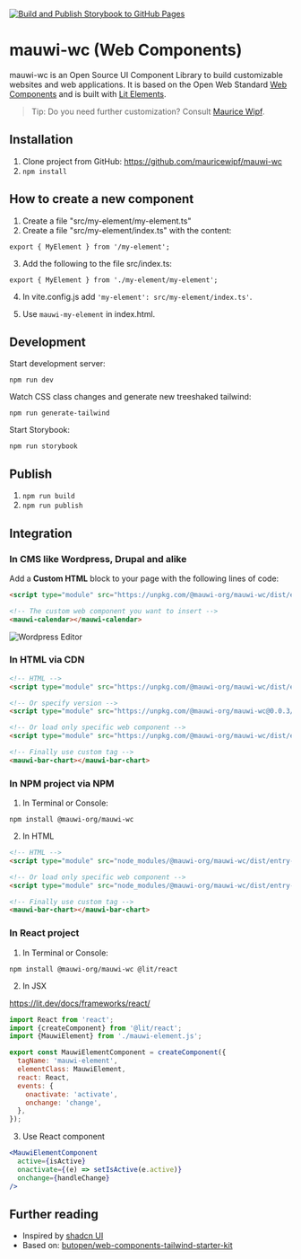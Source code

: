 
<Meta title="mauwi-wc"/>

[![Build and Publish Storybook to GitHub Pages](https://github.com/mauricewipf/mauwi-wc/actions/workflows/deploy-github-pages.yaml/badge.svg)](https://github.com/mauricewipf/mauwi-wc/actions/workflows/deploy-github-pages.yaml)

# mauwi-wc (Web Components)

mauwi-wc is an Open Source UI Component Library to build customizable websites and web applications. It is based on the Open Web Standard [Web Components](https://developer.mozilla.org/en-US/docs/Web/API/Web_components) and is built with [Lit Elements](https://lit.dev).

> Tip: Do you need further customization? Consult <a href="mailto:maurice.wipf@mauwi.me">Maurice Wipf</a>.

## Installation

1. Clone project from GitHub: https://github.com/mauricewipf/mauwi-wc
2. `npm install`

## How to create a new component

1. Create a file "src/my-element/my-element.ts"
2. Create a file "src/my-element/index.ts" with the content:

```
export { MyElement } from '/my-element';
```

3. Add the following to the file src/index.ts:

```
export { MyElement } from './my-element/my-element';
```

4. In vite.config.js add `'my-element': src/my-element/index.ts'`.

5. Use `mauwi-my-element` in index.html.

## Development

Start development server:

`npm run dev`

Watch CSS class changes and generate new treeshaked tailwind:

`npm run generate-tailwind`

Start Storybook:

`npm run storybook`

## Publish

1. `npm run build`
2. `npm run publish`

## Integration

### In CMS like Wordpress, Drupal and alike

Add a **Custom HTML** block to your page with the following lines of code:

```html
<script type="module" src="https://unpkg.com/@mauwi-org/mauwi-wc/dist/entry-index.js"></script>

<!-- The custom web component you want to insert -->
<mauwi-calendar></mauwi-calendar>
```

![Wordpress Editor](https://raw.githubusercontent.com/mauricewipf/mauwi-wc/main/src/shared/assets/integrate-with-wordpress.png)

### In HTML via CDN

```html
<!-- HTML -->
<script type="module" src="https://unpkg.com/@mauwi-org/mauwi-wc/dist/entry-index.js"></script>

<!-- Or specify version -->
<script type="module" src="https://unpkg.com/@mauwi-org/mauwi-wc@0.0.3/dist/entry-index.js"></script>

<!-- Or load only specific web component -->
<script type="module" src="https://unpkg.com/@mauwi-org/mauwi-wc/dist/entry-bar-chart.js"></script>

<!-- Finally use custom tag -->
<mauwi-bar-chart></mauwi-bar-chart>
```

### In NPM project via NPM

1. In Terminal or Console:

`npm install @mauwi-org/mauwi-wc`

2. In HTML

```html
<!-- HTML -->
<script type="module" src="node_modules/@mauwi-org/mauwi-wc/dist/entry-index.js"></script>

<!-- Or load only specific web component -->
<script type="module" src="node_modules/@mauwi-org/mauwi-wc/dist/entry-bar-chart.js"></script>

<!-- Finally use custom tag -->
<mauwi-bar-chart></mauwi-bar-chart>
```

### In React project

1. In Terminal or Console:

`npm install @mauwi-org/mauwi-wc @lit/react`

2. In JSX

https://lit.dev/docs/frameworks/react/

```jsx
import React from 'react';
import {createComponent} from '@lit/react';
import {MauwiElement} from './mauwi-element.js';

export const MauwiElementComponent = createComponent({
  tagName: 'mauwi-element',
  elementClass: MauwiElement,
  react: React,
  events: {
    onactivate: 'activate',
    onchange: 'change',
  },
});
```

3. Use React component

```jsx
<MauwiElementComponent
  active={isActive}
  onactivate={(e) => setIsActive(e.active)}
  onchange={handleChange}
/>
```

## Further reading

- Inspired by [shadcn UI](https://ui.shadcn.com/)
- Based on: [butopen/web-components-tailwind-starter-kit](https://github.com/butopen/web-components-tailwind-starter-kit)
